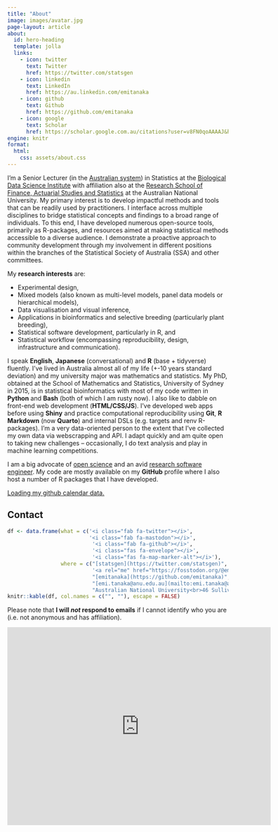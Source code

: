 ```yaml
---
title: "About"
image: images/avatar.jpg
page-layout: article
about:
  id: hero-heading
  template: jolla
  links:
    - icon: twitter
      text: Twitter
      href: https://twitter.com/statsgen
    - icon: linkedin
      text: LinkedIn
      href: https://au.linkedin.com/emitanaka
    - icon: github
      text: Github
      href: https://github.com/emitanaka
    - icon: google
      text: Scholar
      href: https://scholar.google.com.au/citations?user=v8FN0qoAAAAJ&hl=en
engine: knitr
format:
  html:
    css: assets/about.css
---
```




:::{#hero-heading}

:::


I'm a Senior Lecturer (in the [Australian system](https://emitanaka.org/posts/2022-06-30-academic-ranks/)) in Statistics at the [Biological Data Science Institute](https://bdsi.anu.edu.au/) with affiliation also at the [Research School of Finance, Actuarial Studies and Statistics](https://rsfas.anu.edu.au/) at the Australian National University. My primary interest is to develop impactful methods and tools that can be readily used by practitioners. I interface across multiple disciplines to bridge statistical concepts and findings to a broad range of individuals. To this end, I have developed numerous open-source tools, primarily as R-packages, and resources aimed at making statistical methods accessible to a diverse audience. I demonstrate a proactive approach to community development through my involvement in different positions within the branches of the Statistical Society of Australia (SSA) and other committees. 


My **research interests** are:

* [Experimental design]{.highlight-color},
* [Mixed models]{.highlight-color} (also known as multi-level models, panel data models or hierarchical models),
* [Data visualisation]{.highlight-color} and [visual inference]{.highlight-color},
* Applications in [bioinformatics]{.highlight-color} and [selective breeding]{.highlight-color} (particularly plant breeding),
* [Statistical software development]{.highlight-color}, particularly in R, and
* [Statistical workflow]{.highlight-color} (encompassing reproducibility, design, infrastructure and communication).

I speak **English**, **Japanese** (conversational) and **R** (base + tidyverse) fluently. I've lived in Australia almost all of my life (+-10 years standard deviation) and my university major was mathematics and statistics. My PhD, obtained at the School of Mathematics and Statistics, University of Sydney in 2015, is in statistical bioinformatics with most of my code written in **Python** and **Bash** (both of which I am rusty now). I also like to dabble on front-end web development (**HTML/CSS/JS**). I've developed web apps before using **Shiny** and practice computational reproducibility using **Git**, **R Markdown** (now **Quarto**) and internal DSLs (e.g. targets and renv R-packages). I'm a very data-oriented person to the extent that I've collected my own data via webscrapping and API. I adapt quickly and am quite open to taking new challenges -- occasionally, I do text analysis and play in machine learning competitions.


I am a big advocate of [open science](https://en.wikipedia.org/wiki/Open_science) and an avid [research software engineer](https://ukrse.github.io/who.html). My code are mostly available on my **GitHub** profile where I also host a number of R packages that I have developed. 

<script
  src="https://unpkg.com/github-calendar@latest/dist/github-calendar.min.js">
</script>

<div class="l-body-outset">
<a href="https://github.com/emitanaka">
<div class="calendar">
Loading my github calendar data.
</div>
</a>
</div>

<script>
GitHubCalendar(".calendar", "emitanaka", { responsive: true });
</script>



## Contact

```r
df <- data.frame(what = c('<i class="fab fa-twitter"></i>',
                          '<i class="fab fa-mastodon"></i>',
                           '<i class="fab fa-github"></i>',
                           '<i class="fas fa-envelope"></i>',
                           '<i class="fas fa-map-marker-alt"></i>'),
                 where = c("[statsgen](https://twitter.com/statsgen)",
                           '<a rel="me" href="https://fosstodon.org/@emitanaka">emitanaka@fosstodon.org</a>',
                           "[emitanaka](https://github.com/emitanaka)",
                           "[emi.tanaka@anu.edu.au](mailto:emi.tanaka@anu.edu.au)",
                           "Australian National University<br>46 Sullivan's Creek Road<br>R. N. Robertson Building Room S307<br>Acton, ACT 2601<br>Australia"))
knitr::kable(df, col.names = c("", ""), escape = FALSE)
```

Please note that **I will _not_ respond to emails** if I cannot identify who you are (i.e. not anonymous and has affiliation).

<iframe src="https://www.google.com/maps/embed?pb=!1m18!1m12!1m3!1d6295.515255474787!2d145.12875712778913!3d-37.912727512934026!2m3!1f0!2f0!3f0!3m2!1i1024!2i768!4f13.1!3m3!1m2!1s0x6ad66acc45278df1%3A0xfe786f1adcff05ff!2sMonash%20Faculty%20of%20Education!5e0!3m2!1sen!2sau!4v1650943417753!5m2!1sen!2sau" width="600" height="450" style="border:0;" allowfullscreen="" loading="lazy" referrerpolicy="no-referrer-when-downgrade"></iframe>

